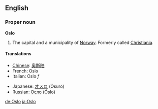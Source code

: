 ==English==
===Proper noun===
'''Oslo'''

#The capital and a municipality of [[Norway]].  Formerly called [[Christiania]].

====Translations====
{{top}}
*[[Chinese]]: [[奥斯陆]]
*French: Oslo
*Italian: Oslo ''f''
{{mid}}
*Japanese: [[オスロ]] (Osuro)
*Russian: [[Осло]] (Óslo)
{{bottom}}

[[de:Oslo]]
[[ja:Oslo]]